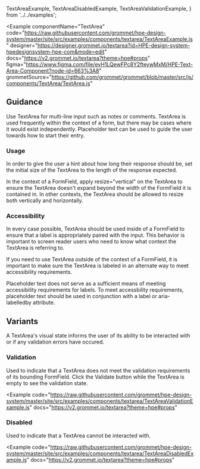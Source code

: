   TextAreaExample,
  TextAreaDisabledExample,
  TextAreaValidationExample,
} from '../../examples';

<Example
  componentName="TextArea"
  code="https://raw.githubusercontent.com/grommet/hpe-design-system/master/site/src/examples/components/textarea/TextAreaExample.js"
  designer="https://designer.grommet.io/textarea?id=HPE-design-system-hpedesignsystem-hpe-com&mode=edit"
  docs="https://v2.grommet.io/textarea?theme=hpe#props"
  figma="https://www.figma.com/file/evH1LQewFPc8Y2fteywMxM/HPE-Text-Area-Component?node-id=663%3A8"
  grommetSource="https://github.com/grommet/grommet/blob/master/src/js/components/TextArea/TextArea.js"
>
  <TextAreaExample />
</Example>

## Guidance

Use TextArea for multi-line input such as notes or comments. TextArea is used frequently within the context of a form, but there may be cases where it would exist independently. Placeholder text can be used to guide the user towards how to start their entry.

### Usage

In order to give the user a hint about how long their response should be, set the initial size of the TextArea to the length of the response expected.

In the context of a FormField, apply resize="vertical" on the TextArea to ensure the TextArea doesn't expand beyond the width of the FormField it is contained in. In other contexts, the TextArea should be allowed to resize both vertically and horizontally.

### Accessibility

In every case possible, TextArea should be used inside of a FormField to ensure that a label is appropriately paired with the input. This behavior is important to screen reader users who need to know what context the TextArea is referring to.

If you need to use TextArea outside of the context of a FormField, it is important to make sure the TextArea is labeled in an alternate way to meet accessibility requirements.

Placeholder text does not serve as a sufficient means of meeting accessibility requirements for labels. To meet accessbility requirements, placeholder text should be used in conjunction with a label or aria-labelledby attribute.

## Variants

A TextArea's visual state informs the user of its ability to be interacted with or if any validation errors have occured.

### Validation

Used to indicate that a TextArea does not meet the validation requirements of its bounding FormField. Click the Validate button while the TextArea is empty to see the validation state.

<Example
  code="https://raw.githubusercontent.com/grommet/hpe-design-system/master/site/src/examples/components/textarea/TextAreaValidationExample.js"
  docs="https://v2.grommet.io/textarea?theme=hpe#props"
>
  <TextAreaValidationExample />
</Example>

### Disabled

Used to indicate that a TextArea cannot be interacted with.

<Example
  code="https://raw.githubusercontent.com/grommet/hpe-design-system/master/site/src/examples/components/textarea/TextAreaDisabledExample.js"
  docs="https://v2.grommet.io/textarea?theme=hpe#props"
>
  <TextAreaDisabledExample />
</Example>
